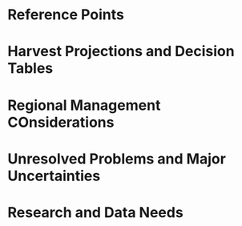 # Reference Points

# Harvest Projections and Decision Tables

# Regional Management COnsiderations

# Unresolved Problems and Major Uncertainties

# Research and Data Needs
